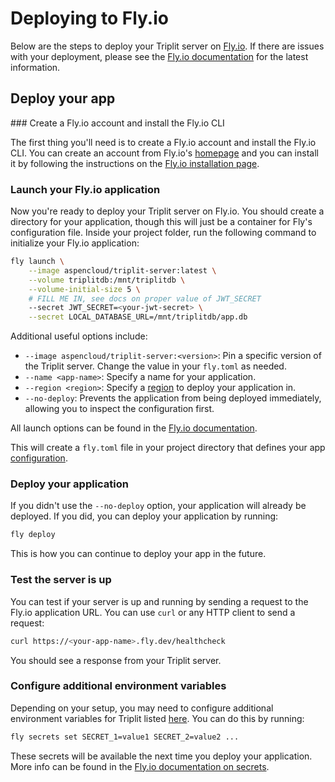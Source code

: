 
# Deploying to Fly.io

Below are the steps to deploy your Triplit server on [Fly.io](https://fly.io/). If there are issues with your deployment, please see the [Fly.io documentation](https://fly.io/docs/languages-and-frameworks/dockerfile/) for the latest information.

## Deploy your app

<Steps>
### Create a Fly.io account and install the Fly.io CLI

The first thing you'll need is to create a Fly.io account and install the Fly.io CLI. You can create an account from Fly.io's [homepage](https://fly.io/) and you can install it by following the instructions on the [Fly.io installation page](https://fly.io/docs/flyctl/install/).

### Launch your Fly.io application

Now you're ready to deploy your Triplit server on Fly.io. You should create a directory for your application, though this will just be a container for Fly's configuration file. Inside your project folder, run the following command to initialize your Fly.io application:

```bash
fly launch \
    --image aspencloud/triplit-server:latest \
    --volume triplitdb:/mnt/triplitdb \
    --volume-initial-size 5 \
    # FILL ME IN, see docs on proper value of JWT_SECRET
    --secret JWT_SECRET=<your-jwt-secret> \
    --secret LOCAL_DATABASE_URL=/mnt/triplitdb/app.db
```

Additional useful options include:

- `--image aspencloud/triplit-server:<version>`: Pin a specific version of the Triplit server. Change the value in your `fly.toml` as needed.
- `--name <app-name>`: Specify a name for your application.
- `--region <region>`: Specify a [region](https://fly.io/docs/reference/regions/) to deploy your application in.
- `--no-deploy`: Prevents the application from being deployed immediately, allowing you to inspect the configuration first.

All launch options can be found in the [Fly.io documentation](https://fly.io/docs/flyctl/launch/).

This will create a `fly.toml` file in your project directory that defines your app [configuration](https://fly.io/docs/reference/configuration/).

### Deploy your application

If you didn't use the `--no-deploy` option, your application will already be deployed. If you did, you can deploy your application by running:

```bash
fly deploy
```

This is how you can continue to deploy your app in the future.

### Test the server is up

You can test if your server is up and running by sending a request to the Fly.io application URL. You can use `curl` or any HTTP client to send a request:

```bash
curl https://<your-app-name>.fly.dev/healthcheck
```

You should see a response from your Triplit server.

### Configure additional environment variables

Depending on your setup, you may need to configure additional environment variables for Triplit listed [here](/self-hosting#secrets). You can do this by running:

```bash
fly secrets set SECRET_1=value1 SECRET_2=value2 ...
```

These secrets will be available the next time you deploy your application. More info can be found in the [Fly.io documentation on secrets](https://fly.io/docs/flyctl/secrets/).

</Steps>
